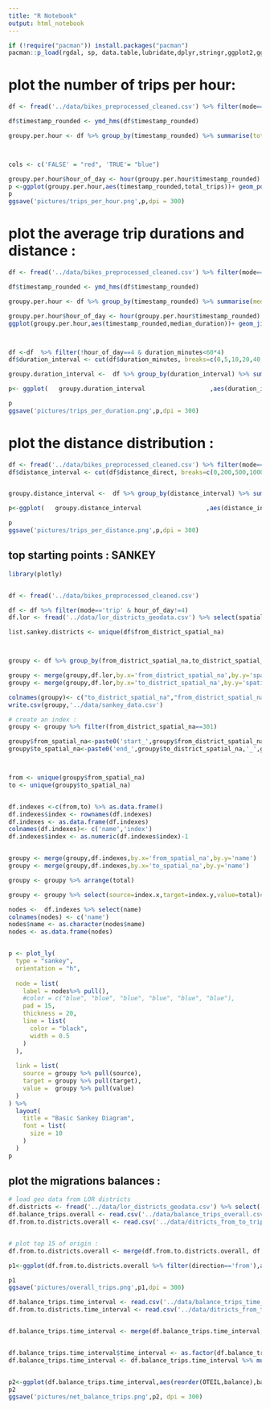 ```yaml
---
title: "R Notebook"
output: html_notebook
---
```




```r
if (!require("pacman")) install.packages("pacman")
pacman::p_load(rgdal, sp, data.table,lubridate,dplyr,stringr,ggplot2,ggthemes,scales,forcats)
```


# plot the number of trips per hour:

```r
df <- fread('../data/bikes_preprocessed_cleaned.csv') %>% filter(mode=='trip')

df$timestamp_rounded <- ymd_hms(df$timestamp_rounded)

groupy.per.hour <- df %>% group_by(timestamp_rounded) %>% summarise(total_trips = n())



cols <- c('FALSE' = "red", 'TRUE'= "blue")

groupy.per.hour$hour_of_day <- hour(groupy.per.hour$timestamp_rounded)
p <-ggplot(groupy.per.hour,aes(timestamp_rounded,total_trips))+ geom_point(size=.5                        ,aes(color=factor(hour_of_day==4)))+ ylab('number of trips per hour')+xlab('')+ scale_colour_manual(values = cols)+ylim(0,2000)+labs(color='is 4 AM')+  theme_fivethirtyeight()+ggtitle('Total trips per hour')
p
ggsave('pictures/trips_per_hour.png',p,dpi = 300)

```


# plot the average trip durations and distance :
```r
df <- fread('../data/bikes_preprocessed_cleaned.csv') %>% filter(mode=='trip' & hour_of_day!=4)

df$timestamp_rounded <- ymd_hms(df$timestamp_rounded)

groupy.per.hour <- df %>% group_by(timestamp_rounded) %>% summarise(median_duration =median(duration_minutes),median_speed = median(speed))

groupy.per.hour$hour_of_day <- hour(groupy.per.hour$timestamp_rounded)
ggplot(groupy.per.hour,aes(timestamp_rounded,median_duration))+ geom_jitter(alpha=.3,size=.5                        ,aes(color='red'))+ ylab('minutes')+xlab('')+ylim(0,60)+ggtitle('Median duration of trips per hour')



df <-df  %>% filter(!hour_of_day==4 & duration_minutes<60*4)
df$duration_interval <- cut(df$duration_minutes, breaks=c(0,5,10,20,40,2000), include.lowest=TRUE,labels = c("until 5 mins", "6 to 10 mins",'11 to 20 mins','21 to 40 mins','more than 40 mins'))

groupy.duration_interval <-  df %>% group_by(duration_interval) %>% summarise(trips=n())

p<- ggplot(   groupy.duration_interval                  ,aes(duration_interval,trips,fill='red')) + geom_bar(stat='identity')+theme_fivethirtyeight()+ ggtitle('Trips per duration') +theme(legend.position="none")+scale_y_continuous(labels = comma)

p
ggsave('pictures/trips_per_duration.png',p,dpi = 300)
```

# plot the distance distribution :
```r
df <- fread('../data/bikes_preprocessed_cleaned.csv') %>% filter(mode=='trip' & hour_of_day!=4 & distance_direct<25000)
df$distance_interval <- cut(df$distance_direct, breaks=c(0,200,500,1000,2000,4000,10000,200000), include.lowest=TRUE,labels = c("<200m", "200-500m",'500m-1km','1km-2km','2km-4km','4km-10km','>10km'))


groupy.distance_interval <-  df %>% group_by(distance_interval) %>% summarise(trips=n())

p<-ggplot(   groupy.distance_interval                  ,aes(distance_interval,trips,fill='lightred')) + geom_bar(stat='identity')+theme_fivethirtyeight()+ ggtitle('Trips per distance') +theme(legend.position="none")+scale_y_continuous(labels = comma)

p
ggsave('pictures/trips_per_distance.png',p,dpi = 300)

```
## top starting points : SANKEY


```r
library(plotly)


df <- fread('../data/bikes_preprocessed_cleaned.csv')

df <- df %>% filter(mode=='trip' & hour_of_day!=4) 
df.lor <- fread('../data/lor_districts_geodata.csv') %>% select(spatial_na,spatial_al)

list.sankey.districts <- unique(df$from_district_spatial_na)



groupy <- df %>% group_by(from_district_spatial_na,to_district_spatial_na) %>% summarise(total=n())

groupy <- merge(groupy,df.lor,by.x='from_district_spatial_na',by.y='spatial_na')
groupy <- merge(groupy,df.lor,by.x='to_district_spatial_na',by.y='spatial_na')

colnames(groupy)<- c("to_district_spatial_na","from_district_spatial_na","total","from_name","to_name")
write.csv(groupy,'../data/sankey_data.csv')

# create an index :
groupy <- groupy %>% filter(from_district_spatial_na==301)

groupy$from_spatial_na<-paste0('start_',groupy$from_district_spatial_na,'_',groupy$from_name)
groupy$to_spatial_na<-paste0('end_',groupy$to_district_spatial_na,'_',groupy$to_name)



from <- unique(groupy$from_spatial_na)
to <- unique(groupy$to_spatial_na)


df.indexes <-c(from,to) %>% as.data.frame()
df.indexes$index <- rownames(df.indexes) 
df.indexes <- as.data.frame(df.indexes)
colnames(df.indexes)<- c('name','index')
df.indexes$index <- as.numeric(df.indexes$index)-1


groupy <- merge(groupy,df.indexes,by.x='from_spatial_na',by.y='name')
groupy <- merge(groupy,df.indexes,by.x='to_spatial_na',by.y='name')

groupy <- groupy %>% arrange(total)

groupy <- groupy %>% select(source=index.x,target=index.y,value=total)# %>% filter(target>0)

nodes <-  df.indexes %>% select(name)
colnames(nodes) <- c('name')
nodes$name <- as.character(nodes$name)
nodes <- as.data.frame(nodes)


p <- plot_ly(
  type = "sankey",
  orientation = "h",
  
  node = list(
    label = nodes%>% pull(),
    #color = c("blue", "blue", "blue", "blue", "blue", "blue"),
    pad = 15,
    thickness = 20,
    line = list(
      color = "black",
      width = 0.5
    )
  ),
  
  link = list(
    source = groupy %>% pull(source),
    target = groupy %>% pull(target),
    value =  groupy %>% pull(value)
  )
) %>% 
  layout(
    title = "Basic Sankey Diagram",
    font = list(
      size = 10
    )
  )
p
```
## plot the migrations balances :
```r
# load geo data from LOR districts
df.districts <- fread('../data/lor_districts_geodata.csv') %>% select(-V1,-spatial_al)
df.balance_trips.overall <- read.csv('../data/balance_trips_overall.csv')
df.from.to.districts.overall <- read.csv('../data/ditricts_from_to_trips_overall.csv')


# plot top 15 of origin :
df.from.to.districts.overall <- merge(df.from.to.districts.overall, df.districts %>% select(spatial_na,OTEIL),by='spatial_na')

p1<-ggplot(df.from.to.districts.overall %>% filter(direction=='from'),aes(reorder(OTEIL,trips),trips,fill='lightred'))+ geom_bar(stat='identity')+coord_flip()+xlab('')+ggtitle(('Top 15 Orteils by trips origin'))+ theme_fivethirtyeight()+theme(legend.position="none")

p1
ggsave('pictures/overall_trips.png',p1,dpi = 300)

df.balance_trips.time_interval <- read.csv('../data/balance_trips_time_interval.csv')
df.from.to.districts.time_interval <- read.csv('../data/ditricts_from_to_trips_time_interval.csv')


df.balance_trips.time_interval <- merge(df.balance_trips.time_interval,df.districts %>% select(spatial_na,OTEIL),by='spatial_na')


df.balance_trips.time_interval$time_interval <- as.factor(df.balance_trips.time_interval$time_interval)
df.balance_trips.time_interval <- df.balance_trips.time_interval %>% mutate(time_interval = fct_relevel(time_interval, 'Morning','Noon','Evening'))


p2<-ggplot(df.balance_trips.time_interval,aes(reorder(OTEIL,balance),balance,fill= balance < 0))+ geom_bar(stat='identity')+coord_flip()+xlab('')+ggtitle(('Top 15 Orteils net migration balance'))+ theme_fivethirtyeight()+theme(legend.position="none")+facet_wrap(.~time_interval) + scale_fill_manual(guide = FALSE, breaks = c(TRUE, FALSE), values=c("seagreen", "indianred"))
p2
ggsave('pictures/net_balance_trips.png',p2, dpi = 300)

```



